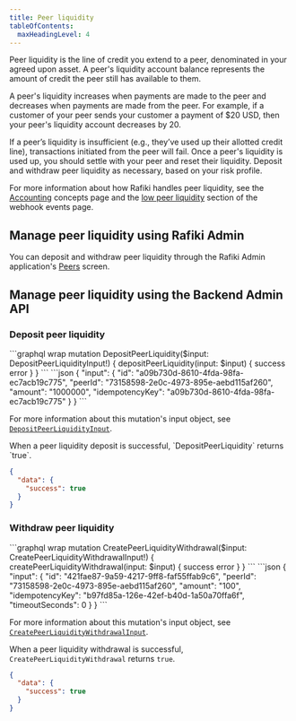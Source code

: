 ```yaml
---
title: Peer liquidity
tableOfContents:
  maxHeadingLevel: 4
---
```



Peer liquidity is the line of credit you extend to a peer, denominated in your agreed upon asset. A peer's liquidity account balance represents the amount of credit the peer still has available to them.

A peer's liquidity increases when payments are made to the peer and decreases when payments are made from the peer. For example, if a customer of your peer sends your customer a payment of $20 USD, then your peer's liquidity account decreases by 20.

If a peer’s liquidity is insufficient (e.g., they’ve used up their allotted credit line), transactions initiated from the peer will fail. Once a peer's liquidity is used up, you should settle with your peer and reset their liquidity. Deposit and withdraw peer liquidity as necessary, based on your risk profile.

For more information about how Rafiki handles peer liquidity, see the [Accounting](/overview/concepts/accounting) concepts page and the [low peer liquidity](/integration/requirements/webhook-events#low-peer-liquidity) section of the webhook events page.

## Manage peer liquidity using Rafiki Admin

You can deposit and withdraw peer liquidity through the Rafiki Admin application's [Peers](/admin/admin-user-guide/#edit-peer) screen.

## Manage peer liquidity using the Backend Admin API

<IdempotencyNote />

### Deposit peer liquidity

<Tabs>
  <TabItem label="Operation">
  ```graphql wrap
  mutation DepositPeerLiquidity($input: DepositPeerLiquidityInput!) {
    depositPeerLiquidity(input: $input) {
     success
     error
   }
  }
  ```
  </TabItem>
  <TabItem label="Arguments">
  ```json
  {
    "input": {
      "id": "a09b730d-8610-4fda-98fa-ec7acb19c775",
      "peerId": "73158598-2e0c-4973-895e-aebd115af260",
      "amount": "1000000",
      "idempotencyKey": "a09b730d-8610-4fda-98fa-ec7acb19c775"
    }
  }
  ```

For more information about this mutation's input object, see [`DepositPeerLiquidityInput`](https://rafiki.dev/apis/graphql/backend/inputobjects/#depositpeerliquidityinput).

  </TabItem>
  <TabItem label="Response">
  When a peer liquidity deposit is successful, `DepositPeerLiquidity` returns `true`.

```json
{
  "data": {
    "success": true
  }
}
```

  </TabItem>
</Tabs>

### Withdraw peer liquidity

<Tabs>
  <TabItem label="Operation">
  ```graphql wrap
  mutation CreatePeerLiquidityWithdrawal($input: CreatePeerLiquidityWithdrawalInput!) {
    createPeerLiquidityWithdrawal(input: $input) {
      success
      error
   }
  }
  ```
  </TabItem>
  <TabItem label="Arguments">
  ```json
  {
    "input": {
      "id": "421fae87-9a59-4217-9ff8-faf55ffab9c6",
      "peerId": "73158598-2e0c-4973-895e-aebd115af260",
      "amount": "100",
      "idempotencyKey": "b97fd85a-126e-42ef-b40d-1a50a70ffa6f",
      "timeoutSeconds": 0
    }
  }
  ```

For more information about this mutation's input object, see [`CreatePeerLiquidityWithdrawalInput`](https://rafiki.dev/apis/graphql/backend/inputobjects/#createpeerliquiditywithdrawalinput).

  </TabItem>
  <TabItem label="Response">

When a peer liquidity withdrawal is successful, `CreatePeerLiquidityWithdrawal` returns `true`.

```json
{
  "data": {
    "success": true
  }
}
```

  </TabItem>
</Tabs>
